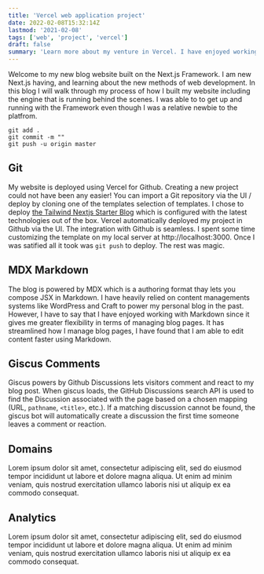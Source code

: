 ```yaml
---
title: 'Vercel web application project'
date: 2022-02-08T15:32:14Z
lastmod: '2021-02-08'
tags: ['web', 'project', 'vercel']
draft: false
summary: 'Learn more about my venture in Vercel. I have enjoyed working with the platform and developing this site'
---
```


Welcome to my new blog website built on the Next.js Framework. I am new Next.js having, and learning about the new methods of web development. In this blog I will walk through my process of how I built my website including the engine that is running behind the scenes. I was able to to get up and running with the Framework even though I was a relative newbie to the platfrom.

```
git add .
git commit -m ""
git push -u origin master
```

## Git

My website is deployed using Vercel for Github. Creating a new project could not have been any easier! You can import a Git repository via the UI / deploy by cloning one of the templates selection of templates. I chose to deploy [the Tailwind Nextjs Starter Blog](https://tailwind-nextjs-starter-blog.vercel.app/blog/introducing-tailwind-nextjs-starter-blog) which is configured with the latest technologies out of the box. Vercel automatically deployed my project in Github via the UI. The integration with Github is seamless. I spent some time customizing the template on my local server at http://localhost:3000. Once I was satified all it took was `git push` to deploy. The rest was magic.

## MDX Markdown

The blog is powered by MDX which is a authoring format thay lets you compose JSX in Markdown. I have heavily relied on content managements systems like WordPress and Craft to power my personal blog in the past. However, I have to say that I have enjoyed working with Markdown since it gives me greater flexibility in terms of managing blog pages. It has streamlined how I manage blog pages, I have found that I am able to edit content faster using Markdown.

## Giscus Comments

Giscus powers by Github Discussions lets visitors comment and react to my blog post. When giscus loads, the GitHub Discussions search API is used to find the Discussion associated with the page based on a chosen mapping (URL, `pathname`, `<title>`, etc.). If a matching discussion cannot be found, the giscus bot will automatically create a discussion the first time someone leaves a comment or reaction.


## Domains

Lorem ipsum dolor sit amet, consectetur adipiscing elit, sed do eiusmod tempor incididunt ut labore et dolore magna aliqua. Ut enim ad minim veniam, quis nostrud exercitation ullamco laboris nisi ut aliquip ex ea commodo consequat.

## Analytics

Lorem ipsum dolor sit amet, consectetur adipiscing elit, sed do eiusmod tempor incididunt ut labore et dolore magna aliqua. Ut enim ad minim veniam, quis nostrud exercitation ullamco laboris nisi ut aliquip ex ea commodo consequat.


